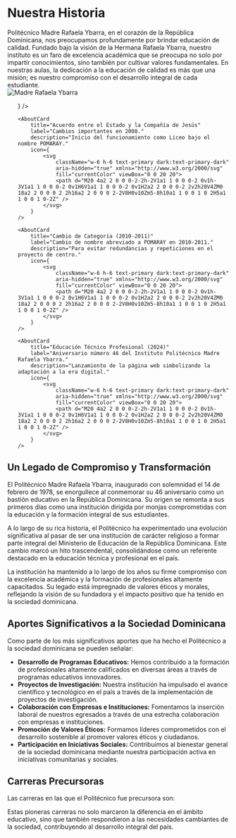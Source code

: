 

# Nuestra Historia

<section className="flex justify-between gap-8">
<div className="w-2/3">
Politécnico Madre Rafaela Ybarra, en el corazón de la República Dominicana, 
nos preocupamos profundamente por brindar educación de calidad. Fundado bajo la visión de la 
Hermana Rafaela Ybarra, nuestro instituto es un faro de excelencia académica que se preocupa no 
solo por impartir conocimientos, sino también por cultivar valores fundamentales. 
En nuestras aulas, la dedicación a la educación de calidad es más que una misión; es nuestro compromiso 
con el desarrollo integral de cada estudiante.
</div>
<img src="/images/gallery/general/rafaela_ybarra_01.jpg" alt="Madre Rafaela Ybarra" className="p-0 rounded-xl -mr-4 -mt-20"/>
</section>

<ol className="grid grid-cols-1 sm:grid-cols-2 gap-12 py-12">
    <AboutCard
        title="Fundadores del centro educativo"
        label="Inicio del Politécnico Las Caobas en 1978."
        description="Establecimiento de la filosofía y adaptación a la necesidad de una escuela primaria para un impacto educativo más significativo en la comunidad."
        icon={
            <svg
                className="w-6 h-6 text-primary dark:text-primary-dark"
                aria-hidden="true" xmlns="http://www.w3.org/2000/svg"
                fill="currentColor" viewBox="0 0 20 20">
                <path d="M20 4a2 2 0 0 0-2-2h-2V1a1 1 0 0 0-2 0v1h-3V1a1 1 0 0 0-2 0v1H6V1a1 1 0 0 0-2 0v1H2a2 2 0 0 0-2 2v2h20V4ZM0 18a2 2 0 0 0 2 2h16a2 2 0 0 0 2-2V8H0v10Zm5-8h10a1 1 0 0 1 0 2H5a1 1 0 0 1 0-2Z" />
            </svg>
        }
    />

    <AboutCard
        title="Acuerdo entre el Estado y la Compañía de Jesús"
        label="Cambios importantes en 2008."
        description="Inicio del funcionamiento como Liceo bajo el nombre POMARAY."
        icon={
            <svg
                className="w-6 h-6 text-primary dark:text-primary-dark"
                aria-hidden="true" xmlns="http://www.w3.org/2000/svg"
                fill="currentColor" viewBox="0 0 20 20">
                <path d="M20 4a2 2 0 0 0-2-2h-2V1a1 1 0 0 0-2 0v1h-3V1a1 1 0 0 0-2 0v1H6V1a1 1 0 0 0-2 0v1H2a2 2 0 0 0-2 2v2h20V4ZM0 18a2 2 0 0 0 2 2h16a2 2 0 0 0 2-2V8H0v10Zm5-8h10a1 1 0 0 1 0 2H5a1 1 0 0 1 0-2Z" />
            </svg>
        }
    />

    <AboutCard
        title="Cambio de Categoría (2010-2011)"
        label="Cambio de nombre abreviado a POMARAY en 2010-2011."
        description="Para evitar redundancias y repeticiones en el proyecto de centro."
        icon={
            <svg
                className="w-6 h-6 text-primary dark:text-primary-dark"
                aria-hidden="true" xmlns="http://www.w3.org/2000/svg"
                fill="currentColor" viewBox="0 0 20 20">
                <path d="M20 4a2 2 0 0 0-2-2h-2V1a1 1 0 0 0-2 0v1h-3V1a1 1 0 0 0-2 0v1H6V1a1 1 0 0 0-2 0v1H2a2 2 0 0 0-2 2v2h20V4ZM0 18a2 2 0 0 0 2 2h16a2 2 0 0 0 2-2V8H0v10Zm5-8h10a1 1 0 0 1 0 2H5a1 1 0 0 1 0-2Z" />
            </svg>
        }
    />

    <AboutCard
        title="Educación Técnico Profesional (2024)"
        label="Aniversario número 46 del Instituto Politécnico Madre Rafaela Ybarra."
        description="Lanzamiento de la página web simbolizando la adaptación a la era digital."
        icon={
            <svg
                className="w-6 h-6 text-primary dark:text-primary-dark"
                aria-hidden="true" xmlns="http://www.w3.org/2000/svg"
                fill="currentColor" viewBox="0 0 20 20">
                <path d="M20 4a2 2 0 0 0-2-2h-2V1a1 1 0 0 0-2 0v1h-3V1a1 1 0 0 0-2 0v1H6V1a1 1 0 0 0-2 0v1H2a2 2 0 0 0-2 2v2h20V4ZM0 18a2 2 0 0 0 2 2h16a2 2 0 0 0 2-2V8H0v10Zm5-8h10a1 1 0 0 1 0 2H5a1 1 0 0 1 0-2Z" />
            </svg>
        }
    />
</ol>

## Un Legado de Compromiso y Transformación

El Politécnico Madre Rafaela Ybarra, inaugurado con solemnidad el 14 de febrero de 1978, se enorgullece al conmemorar su 46 aniversario como un bastión educativo en la República Dominicana. Su origen se remonta a sus primeros días como una institución dirigida por monjas comprometidas con la educación y la formación integral de sus estudiantes.

A lo largo de su rica historia, el Politécnico ha experimentado una evolución significativa al pasar de ser una institución de carácter religioso a formar parte integral del Ministerio de Educación de la República Dominicana. Este cambio marcó un hito trascendental, consolidándose como un referente destacado en la educación técnica y profesional en el país.

La institución ha mantenido a lo largo de los años su firme compromiso con la excelencia académica y la formación de profesionales altamente capacitados. Su legado está impregnado de valores éticos y morales, reflejando la visión de su fundadora y el impacto positivo que ha tenido en la sociedad dominicana.

## Aportes Significativos a la Sociedad Dominicana

Como parte de los más significativos aportes que ha hecho el Politécnico a la sociedad dominicana se pueden señalar:

- **Desarrollo de Programas Educativos:** Hemos contribuido a la formación de profesionales altamente calificados en diversas áreas a través de programas educativos innovadores.
- **Proyectos de Investigación:** Nuestra institución ha impulsado el avance científico y tecnológico en el país a través de la implementación de proyectos de investigación.
- **Colaboración con Empresas e Instituciones:** Fomentamos la inserción laboral de nuestros egresados a través de una estrecha colaboración con empresas e instituciones.
- **Promoción de Valores Éticos:** Formamos líderes comprometidos con el desarrollo sostenible al promover valores éticos y ciudadanos.
- **Participación en Iniciativas Sociales:** Contribuimos al bienestar general de la sociedad dominicana mediante nuestra participación activa en iniciativas comunitarias y sociales.

## Carreras Precursoras

Las carreras en las que el Politécnico fue precursora son:

<TechSection />

Estas pioneras carreras no solo marcaron la diferencia en el ámbito educativo, sino que también respondieron a las necesidades cambiantes de la sociedad, contribuyendo al desarrollo integral del país.
